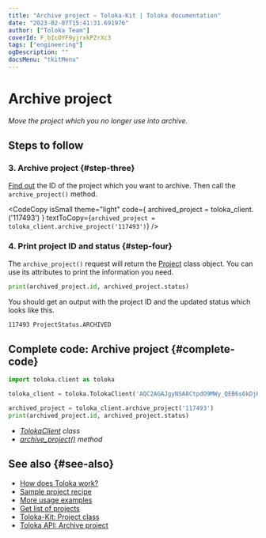 ```yaml
---
title: "Archive project — Toloka-Kit | Toloka documentation"
date: "2023-02-07T15:41:31.691976"
author: ["Toloka Team"]
coverId: F_bIcOYF9yjrxkPZrXc3
tags: ["engineering"]
ogDescription: ""
docsMenu: "tkitMenu"
---
```



# Archive project

_Move the project which you no longer use into archive._

## Steps to follow

<Import/>

<Instantiate/>

### 3. Archive project {#step-three}

[Find out](/docs-new/toloka-kit/recipes/get-projects) the ID of the project which you want to archive. Then call the `archive_project()` method.

<CodeCopy
  isSmall
  theme="light"
  code={
    <HighlightChildren language="python">
      archived_project = toloka_client.<Term term="archive_project"><ArchiveProject/></Term>('117493')
    </HighlightChildren>
  }
  textToCopy={`archived_project = toloka_client.archive_project('117493')`}
/>

### 4. Print project ID and status {#step-four}

The `archive_project()` request will return the [Project](/docs-new/toloka-kit/reference/toloka.client.project.Project) class object. You can use its attributes to print the information you need.

```python
print(archived_project.id, archived_project.status)
```

You should get an output with the project ID and the updated status which looks like this.

```bash
117493 ProjectStatus.ARCHIVED
```

## Complete code: Archive project {#complete-code}

```python
import toloka.client as toloka

toloka_client = toloka.TolokaClient('AQC2AGAJgyNSA8CtpdO9MWy_QEB6s6kDjHUoElE', 'PRODUCTION')

archived_project = toloka_client.archive_project('117493')
print(archived_project.id, archived_project.status)
```

<Note mode="tip" title="List of classes and methods used in this recipe">

- _[TolokaClient](/docs-new/toloka-kit/reference/toloka.client.TolokaClient) class_
- _[archive_project()](/docs-new/toloka-kit/reference/toloka.client.TolokaClient.archive_project) method_

</Note>

## See also {#see-also}

- [How does Toloka work?](/docs-new/guide/overview)
- [Sample project recipe](/docs-new/toloka-kit/recipes/learn-basics)
- [More usage examples](/docs-new/toloka-kit/recipes/use-cases)
- [Get list of projects](/docs-new/toloka-kit/recipes/get-projects)
- [Toloka-Kit: Project class](/docs-new/toloka-kit/reference/toloka.client.project.Project)
- [Toloka API: Archive project](https://toloka.ai/docs/api/api-reference/#post-/projects/-id-/archive)
